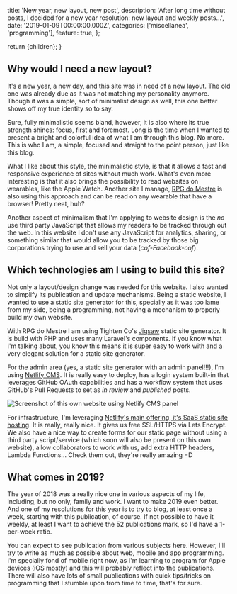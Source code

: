 
  title: 'New year, new layout, new post',
  description:
    'After long time without posts, I decided for a new year resolution: new layout and weekly posts...',
  date: '2019-01-09T00:00:00.000Z',
  categories: ['miscellanea', 'programming'],
  feature: true,
};

  return <BlogPage meta={meta}>{children}</BlogPage>;
}

## Why would I need a new layout?

It's a new year, a new day, and this site was in need of a new layout. The old one was already due as it was not matching my personality anymore. Though it was a simple, sort of minimalist design as well, this one better shows off my true identity so to say.

Sure, fully minimalistic seems bland, however, it is also where its true strength shines: focus, first and foremost. Long is the time when I wanted to present a bright and colorful idea of what I am through this blog. No more. This is who I am, a simple, focused and straight to the point person, just like this blog.

What I like about this style, the minimalistic style, is that it allows a fast and responsive experience of sites without much work. What's even more interesting is that it also brings the possibility to read websites on wearables, like the Apple Watch. Another site I manage, [RPG do Mestre](https://www.rpgdomestre.com) is also using this approach and can be read on any wearable that have a browser! Pretty neat, huh?

Another aspect of minimalism that I'm applying to website design is the _no_ use third party JavaScript that allows my readers to be tracked through out the web. In this website I don't use any JavaScript for analytics, sharing, or something similar that would allow you to be tracked by those big corporations trying to use and sell your data (_cof-Facebook-cof_).

## Which technologies am I using to build this site?

Not only a layout/design change was needed for this website. I also wanted to simplify its publication and update mechanisms. Being a static website, I wanted to use a static site generator for this, specially as it was too lame from my side, being a programming, not having a mechanism to properly build my own website.

With RPG do Mestre I am using Tighten Co's [Jigsaw](https://jigsaw.tighten.co/) static site generator. It is build with PHP and uses many Laravel's components. If you know what I'm talking about, you know this means it is super easy to work with and a very elegant solution for a static site generator.

For the admin area (yes, a static site generator with an admin panel!!!), I'm using [Netlify CMS](http://netlifycms.org). It is really easy to deploy, has a login system built-in that leverages GitHub OAuth capabilities and has a workflow system that uses GitHub's Pull Requests to set as _in review_ and _published_ posts.

![Screenshot of this own website using Netlify CMS panel](https://res.cloudinary.com/erickpatrick/image/upload/c_pad,h_400,w_auto,q_60/v1627652395/erickpatrick.net/captura-de-tela-erickpatrick.net.png 'Screenshot of this own website using Netlify CMS panel')

For infrastructure, I'm leveraging [Netlify's main offering, it's SaaS static site hosting](https://www.netlify.com/). It is really, really nice. It gives us free SSL/HTTPS via Lets Encrypt. We also have a nice way to create forms for our static page without using a third party script/service (which soon will also be present on this own website), allow collaborators to work with us, add extra HTTP headers, Lambda Functions... Check them out, they're really amazing =D

## What comes in 2019?

The year of 2018 was a really nice one in various aspects of my life, including, but no only, family and work. I want to make 2019 even better. And one of my resolutions for this year is to try to blog, at least once a week, starting with this publication, of course. If not possible to have it weekly, at least I want to achieve the 52 publications mark, so I'd have a 1-per-week ratio.

You can expect to see publication from various subjects here. However, I'll try to write as much as possible about web, mobile and app programming. I'm specially fond of mobile right now, as I'm learning to program for Apple devices (iOS mostly) and this will probably reflect into the publications. There will also have lots of small publications with quick tips/tricks on programming that I stumble upon from time to time, that's for sure.
